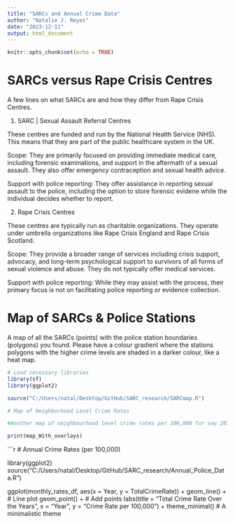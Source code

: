 ```yaml
---
title: "SARCs and Annual Crime Data"
author: "Natalie J. Reyes"
date: "2023-12-11"
output: html_document
---
```



```r
knitr::opts_chunk$set(echo = TRUE)
```

# SARCs versus Rape Crisis Centres

A few lines on what SARCs are and how they differ from Rape Crisis Centres.

1. SARC | Sexual Assault Referral Centres

These centres are funded and run by the National Health Service (NHS). This means that they are part of the public healthcare system in the UK.

Scope: They are primarily focused on providing immediate medical care, including forensic examinations, and support in the aftermath of a sexual assault. They also offer emergency contraception and sexual health advice.

Support with police reporting: They offer assistance in reporting sexual assault to the police, including the option to store forensic evidene while the individual decides whether to report.

2. Rape Crisis Centres

These centres are typically run as charitable organizations. They operate under umbrella organizations like Rape Crisis England and Rape Crisis Scotland.

Scope: They provide a broader range of services including crisis support, advocacy, and long-term psychological support to survivors of all forms of sexual violence and abuse. They do not typically offer medical services.

Support with police reporting: While they may assist with the process, their primary focus is not on facilitating police reporting or evidence collection.

# Map of SARCs & Police Stations

A map of all the SARCs (points) with the police station boundaries (polygons) you found. Please have a colour gradient where the stations polygons with the higher crime levels are shaded in a darker colour, like a heat map.

```r
# Load necessary libraries
library(sf)
library(ggplot2)

source("C:/Users/natal/Desktop/GitHub/SARC_research/SARCmap.R")

# Map of Neighborhood Level Crime Rates

#Another map of neighbourhood level crime rates per 100,000 for say 2018. To compute crime rate, you will have to divide #the number of crimes in the neighbourhood by the neighbourhood population, and multiply by 100,000. To get population, #you can either use census data (if it's available at the neighbourhood level) or use WorldPop data...

print(map_With_overlays)

```


```r

# Annual Crime Rates (per 100,000)

library(ggplot2)
source("C:/Users/natal/Desktop/GitHub/SARC_research/Annual_Police_Data.R")


ggplot(monthly_rates_df, aes(x = Year, y = TotalCrimeRate)) +
  geom_line() + # Line plot
  geom_point() + # Add points
  labs(title = "Total Crime Rate Over the Years",
       x = "Year",
       y = "Crime Rate per 100,000") +
  theme_minimal() # A minimalistic theme


